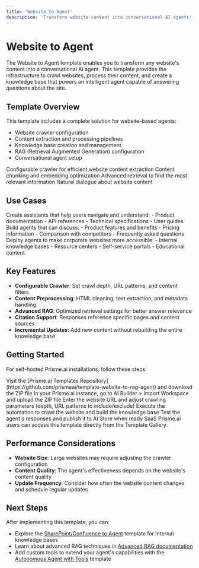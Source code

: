 ```yaml
---
title: 'Website to Agent'
description: 'Transform website content into conversational AI agents'
---
```


# Website to Agent

The Website to Agent template enables you to transform any website's content into a conversational AI agent. This template provides the infrastructure to crawl websites, process their content, and create a knowledge base that powers an intelligent agent capable of answering questions about the site.

## Template Overview

This template includes a complete solution for website-based agents:

- Website crawler configuration
- Content extraction and processing pipelines
- Knowledge base creation and management
- RAG (Retrieval Augmented Generation) configuration
- Conversational agent setup

<CardGroup cols={2}>
  <Card title="Automated Crawling" icon="spider">
    Configurable crawler for efficient website content extraction
  </Card>
  <Card title="Intelligent Processing" icon="microchip">
    Content chunking and embedding optimization
  </Card>
  <Card title="Semantic Search" icon="magnifying-glass">
    Advanced retrieval to find the most relevant information
  </Card>
  <Card title="Conversational Interface" icon="message">
    Natural dialogue about website content
  </Card>
</CardGroup>

## Use Cases

<Tabs>
  <Tab title="Documentation Agents">
    Create assistants that help users navigate and understand:
    - Product documentation
    - API references
    - Technical specifications
    - User guides
  </Tab>
  <Tab title="Marketing & Sales">
    Build agents that can discuss:
    - Product features and benefits
    - Pricing information
    - Comparison with competitors
    - Frequently asked questions
  </Tab>
  <Tab title="Knowledge Bases">
    Deploy agents to make corporate websites more accessible:
    - Internal knowledge bases
    - Resource centers
    - Self-service portals
    - Educational content
  </Tab>
</Tabs>

## Key Features

- **Configurable Crawler**: Set crawl depth, URL patterns, and content filters
- **Content Preprocessing**: HTML cleaning, text extraction, and metadata handling
- **Advanced RAG**: Optimized retrieval settings for better answer relevance
- **Citation Support**: Responses reference specific pages and content sources
- **Incremental Updates**: Add new content without rebuilding the entire knowledge base

## Getting Started

For self-hosted Prisme.ai installations, follow these steps:

<Steps>
  <Step title="Download the Template">
    Visit the [Prisme.ai Templates Repository](https://github.com/prismeai/template-website-to-rag-agent) and download the ZIP file
  </Step>
  <Step title="Import the Template">
    In your Prisme.ai instance, go to AI Builder > Import Workspace and upload the ZIP file
  </Step>
  <Step title="Configure the Crawler">
    Enter the website URL and adjust crawling parameters (depth, URL patterns to include/exclude)
  </Step>
  <Step title="Run the Content Pipeline">
    Execute the automation to crawl the website and build the knowledge base
  </Step>
  <Step title="Test and Publish">
    Test the agent's responses and publish it to AI Store when ready
  </Step>
</Steps>

<Note>
SaaS Prisme.ai users can access this template directly from the Template Gallery.
</Note>


## Performance Considerations

- **Website Size**: Large websites may require adjusting the crawler configuration
- **Content Quality**: The agent's effectiveness depends on the website's content quality
- **Update Frequency**: Consider how often the website content changes and schedule regular updates

## Next Steps

After implementing this template, you can:

- Explore the [SharePoint/Confluence to Agent](/resources/templates/sharepoint-confuence-to-agent) template for internal knowledge bases
- Learn about advanced RAG techniques in [Advanced RAG documentation](/products/ai-knowledge/advanced-rag)
- Add custom tools to extend your agent's capabilities with the [Autonomous Agent with Tools](/resources/templates/autonomous-agent-tools) template